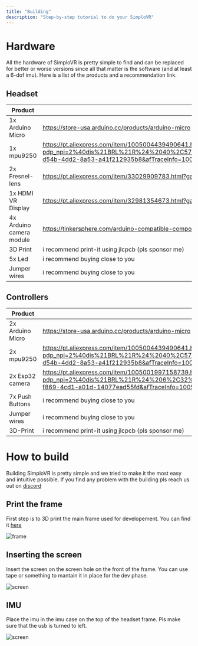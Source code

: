 ---
title: "Building"
description: "Step-by-step tutorial to do your SimploVR"
---

# Hardware

All the hardware of SimploVR is pretty simple to find and can be replaced for better or worse versions since all that matter is the software (and at least a 6-dof imu). Here is a list of the products and a recommendation link.

## Headset

| Product         | Supplier/Link                         |
| --------------- | ------------------------------------- |
| 1x Arduino Micro | https://store-usa.arduino.cc/products/arduino-micro |
| 1x mpu9250 | https://pt.aliexpress.com/item/1005004439490641.html?pdp_npi=2%40dis%21BRL%21R%24%2040%2C57%21R%24%2038%2C94%21%21%21%21%21%402101d1b616734837560467175eee53%2112000029185573027%21btf&_t=pvid%3A3bc2cc48-d54b-4dd2-8a53-a41f212935b8&afTraceInfo=1005004439490641__pc__pcBridgePPC__xxxxxx__1673483756&spm=a2g0o.ppclist.product.mainProduct&gatewayAdapt=glo2bra |
| 2x Fresnel-lens | https://pt.aliexpress.com/item/33029909783.html?gatewayAdapt=glo2bra |
| 1x HDMI VR Display | https://pt.aliexpress.com/item/32981354673.html?gatewayAdapt=glo2bra |
| 4x Arduino camera module | https://tinkersphere.com/arduino-compatible-components/944-ov7670-vga-camera-module-for-arduino.html |
| 3D Print | i recommend print-it using jlcpcb (pls sponsor me) |
| 5x Led | i recommend buying close to you |
| Jumper wires | i recommend buying close to you |

## Controllers

| Product         | Supplier/Link                         |
| --------------- | ------------------------------------- |
| 2x Arduino Micro | https://store-usa.arduino.cc/products/arduino-micro | $77.02 |
| 2x mpu9250 | https://pt.aliexpress.com/item/1005004439490641.html?pdp_npi=2%40dis%21BRL%21R%24%2040%2C57%21R%24%2038%2C94%21%21%21%21%21%402101d1b616734837560467175eee53%2112000029185573027%21btf&_t=pvid%3A3bc2cc48-d54b-4dd2-8a53-a41f212935b8&afTraceInfo=1005004439490641__pc__pcBridgePPC__xxxxxx__1673483756&spm=a2g0o.ppclist.product.mainProduct&gatewayAdapt=glo2bra |
| 2x Esp32 camera | https://pt.aliexpress.com/item/1005001997158739.html?pdp_npi=2%40dis%21BRL%21R%24%206%2C32%21R%24%204%2C47%21%21%21%21%21%402101c84a16741609460532145e25ba%2112000018358549846%21btf&_t=pvid%3A6bdade96-f869-4cd1-a01d-14077ead55fd&afTraceInfo=1005001997158739__pc__pcBridgePPC__xxxxxx__1674160946&spm=a2g0o.ppclist.product.mainProduct&gatewayAdapt=glo2bra |
| 7x Push Buttons | i recommend buying close to you |
| Jumper wires | i recommend buying close to you |
| 3D-Print | i recommend print-it using jlcpcb (pls sponsor me) |

# How to build

Building SimploVR is pretty simple and we tried to make it the most easy and intuitive possible. If you find any problem with the building pls reach us out on [discord](https://discord.gg/KBsE46Dj9f)

## Print the frame

First step is to 3D print the main frame used for developement. You can find it [here](https://github.com/simplo-vr/SimploVR/hardware/3d/)

![frame](/images/conversion.png)

## Inserting the screen

Insert the screen on the screen hole on the front of the frame. You can use tape or something to mantain it in place for the dev phase.

![screen](/images/conversion.png)

## IMU

Place the imu in the imu case on the top of the headset frame. Pls make sure that the usb is turned to left.

![screen](/images/conversion.png)